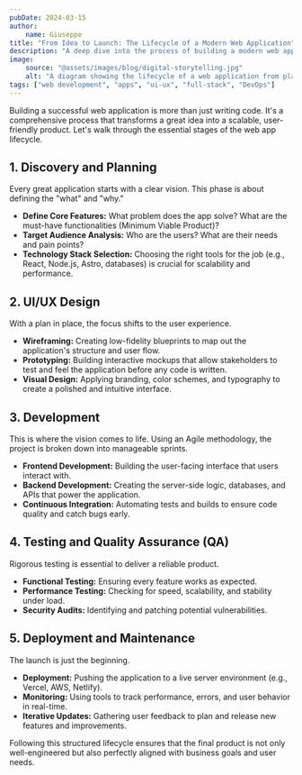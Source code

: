 ```yaml
---
pubDate: 2024-03-15
author:
    name: Giuseppe
title: "From Idea to Launch: The Lifecycle of a Modern Web Application"
description: "A deep dive into the process of building a modern web application, from initial concept and UI/UX design to deployment and scaling."
image:
    source: "@assets/images/blog/digital-storytelling.jpg"
    alt: "A diagram showing the lifecycle of a web application from planning to deployment."
tags: ["web development", "apps", "ui-ux", "full-stack", "DevOps"]
---
```


Building a successful web application is more than just writing code. It's a comprehensive process that transforms a great idea into a scalable, user-friendly product. Let's walk through the essential stages of the web app lifecycle.

## 1. Discovery and Planning

Every great application starts with a clear vision. This phase is about defining the "what" and "why."
-   **Define Core Features:** What problem does the app solve? What are the must-have functionalities (Minimum Viable Product)?
-   **Target Audience Analysis:** Who are the users? What are their needs and pain points?
-   **Technology Stack Selection:** Choosing the right tools for the job (e.g., React, Node.js, Astro, databases) is crucial for scalability and performance.

## 2. UI/UX Design

With a plan in place, the focus shifts to the user experience.
-   **Wireframing:** Creating low-fidelity blueprints to map out the application's structure and user flow.
-   **Prototyping:** Building interactive mockups that allow stakeholders to test and feel the application before any code is written.
-   **Visual Design:** Applying branding, color schemes, and typography to create a polished and intuitive interface.

## 3. Development

This is where the vision comes to life. Using an Agile methodology, the project is broken down into manageable sprints.
-   **Frontend Development:** Building the user-facing interface that users interact with.
-   **Backend Development:** Creating the server-side logic, databases, and APIs that power the application.
-   **Continuous Integration:** Automating tests and builds to ensure code quality and catch bugs early.

## 4. Testing and Quality Assurance (QA)

Rigorous testing is essential to deliver a reliable product.
-   **Functional Testing:** Ensuring every feature works as expected.
-   **Performance Testing:** Checking for speed, scalability, and stability under load.
-   **Security Audits:** Identifying and patching potential vulnerabilities.

## 5. Deployment and Maintenance

The launch is just the beginning.
-   **Deployment:** Pushing the application to a live server environment (e.g., Vercel, AWS, Netlify).
-   **Monitoring:** Using tools to track performance, errors, and user behavior in real-time.
-   **Iterative Updates:** Gathering user feedback to plan and release new features and improvements.

Following this structured lifecycle ensures that the final product is not only well-engineered but also perfectly aligned with business goals and user needs.
